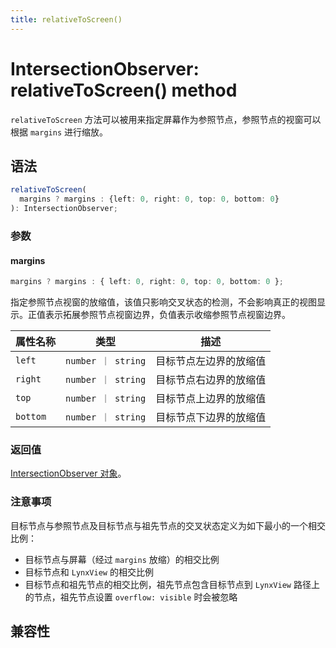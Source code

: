 ```yaml
---
title: relativeToScreen()
---
```


# IntersectionObserver: relativeToScreen() method

`relativeToScreen` 方法可以被用来指定屏幕作为参照节点，参照节点的视窗可以根据 `margins` 进行缩放。

## 语法

```ts
relativeToScreen(
  margins ? margins : {left: 0, right: 0, top: 0, bottom: 0}
): IntersectionObserver;
```

### 参数

#### margins

```ts
margins ? margins : { left: 0, right: 0, top: 0, bottom: 0 };
```

指定参照节点视窗的放缩值，该值只影响交叉状态的检测，不会影响真正的视图显示。正值表示拓展参照节点视窗边界，负值表示收缩参照节点视窗边界。

| 属性名称 | 类型               | 描述                   |
| -------- | ------------------ | ---------------------- |
| `left`   | `number ｜ string` | 目标节点左边界的放缩值 |
| `right`  | `number ｜ string` | 目标节点右边界的放缩值 |
| `top`    | `number ｜ string` | 目标节点上边界的放缩值 |
| `bottom` | `number ｜ string` | 目标节点下边界的放缩值 |

### 返回值

[IntersectionObserver 对象](../intersection-observer.mdx)。

### 注意事项

目标节点与参照节点及目标节点与祖先节点的交叉状态定义为如下最小的一个相交比例：

- 目标节点与屏幕（经过 `margins` 放缩）的相交比例
- 目标节点和 `LynxView` 的相交比例
- 目标节点和祖先节点的相交比例，祖先节点包含目标节点到 `LynxView` 路径上的节点，祖先节点设置 `overflow: visible` 时会被忽略

## 兼容性


<LegacyCompatTable metadata="lynx-api/intersection-observer/relativeToScreen" />
